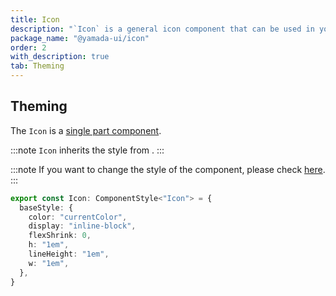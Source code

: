 ```yaml
---
title: Icon
description: "`Icon` is a general icon component that can be used in your projects."
package_name: "@yamada-ui/icon"
order: 2
with_description: true
tab: Theming
---
```


## Theming

The `Icon` is a [single part component](/styled-system/theming/component-styles#single-part-components).

:::note
`Icon` inherits the style from .
:::

:::note
If you want to change the style of the component, please check [here](/styled-system/theming/customize-theme#changing-the-style-of-components).
:::

```ts
export const Icon: ComponentStyle<"Icon"> = {
  baseStyle: {
    color: "currentColor",
    display: "inline-block",
    flexShrink: 0,
    h: "1em",
    lineHeight: "1em",
    w: "1em",
  },
}
```
